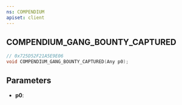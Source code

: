 ```yaml
---
ns: COMPENDIUM
apiset: client
---
```

## COMPENDIUM_GANG_BOUNTY_CAPTURED

```c
// 0x725D52F21A5E9E06
void COMPENDIUM_GANG_BOUNTY_CAPTURED(Any p0);
```


## Parameters
* **p0**: